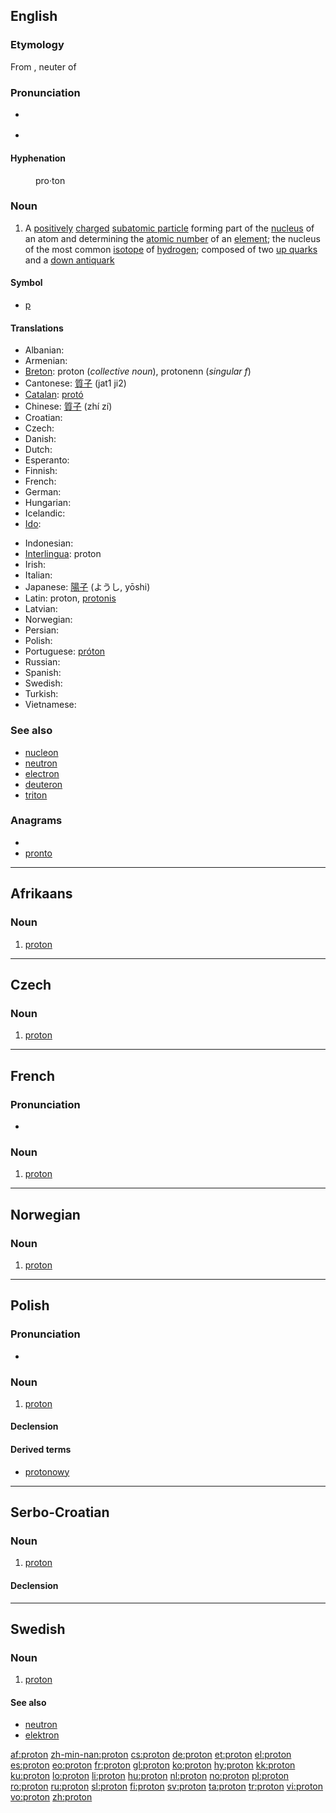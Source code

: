 {{also|Proton|protón}}
==English==
{{wikipedia}}

===Etymology===
From {{etyl|grc|en}} {{term|πρῶτον|tr=prōton|lang=grc|sc=polytonic}}, neuter of {{term|πρῶτος||first|tr=prōtos|lang=grc|sc=polytonic}}

===Pronunciation===
* {{a|RP}} {{IPA|/ˈprəʊ.tɒn/}}
* {{a|US}} {{IPA|/ˈproʊ.tɑːn/}}

====Hyphenation====
: pro&middot;ton

===Noun===
{{en-noun}}

# {{particles}} A [[positively]] [[charge]]d [[subatomic particle]] forming part of the [[nucleus]] of an atom and determining the [[atomic number]] of an [[element]]; the nucleus of the most common [[isotope]] of [[hydrogen]]; composed of two [[up quark]]s and a [[down antiquark]]

====Symbol====
* [[p]]

====Translations====
{{trans-top|positively charged nucleon}}
* Albanian: {{t-|sq|proton|m|xs=Albanian}}
* Armenian: {{t-|hy|պրոտոն|tr=proton}}
* [[Breton]]: proton (''collective noun''), protonenn (''singular f'')
* Cantonese: [[質子]] (jat1 ji2)
* [[Catalan]]: [[protó]]
* Chinese: [[質子]] (zhí zí)
* Croatian: {{t-|hr|proton|m}}
* Czech: {{t+|cs|proton|m}}
* Danish: {{t-|da|proton}}
* Dutch: {{t+|nl|proton|n}}
* Esperanto: {{t-|eo|protono|xs=Esperanto}}
* Finnish: {{t+|fi|protoni}}
* French: {{t+|fr|proton|m}}
* German: {{t+|de|Proton|n}}
* Hungarian: {{t+|hu|proton}}
* Icelandic: {{t+|is|róteind|f}}
* [[Ido]]: {{t|io|protono}}
{{trans-mid}}
* Indonesian: {{t-|id|proton|xs=Indonesian}}
* [[Interlingua]]: proton
* Irish: {{t|ga|prótón|m|xs=Irish}}
* Italian: {{t-|it|protone}}
* Japanese: [[陽子]] (ようし, yōshi)
* Latin: proton, [[protonis]]
* Latvian: {{t-|lv|protons|m|xs=Latvian}}
* Norwegian: {{t+|no|proton}}
* Persian: {{t|fa|پروتون|xs=Persian}}
* Polish: {{t+|pl|proton|m}}
* Portuguese: [[próton]] {{m}}
* Russian: {{t+|ru|протон|tr=proton}}
* Spanish: {{t+|es|protón}}
* Swedish: {{t+|sv|proton|c}}
* Turkish: {{t+|tr|proton}}
* Vietnamese: {{t+|vi|proton|xs=Vietnamese}}
{{trans-bottom}}

===See also===
* [[nucleon]]
* [[neutron]]
* [[electron]]
* [[deuteron]] 
* [[triton]]

===Anagrams===
* {{alphagram|nooprt}}
* [[pronto#English|pronto]]

----

==Afrikaans==
{{wikipedia|lang=af}}

===Noun===
{{infl|af|noun|plural|[[protone]]}}

# {{physics|lang=af}} [[#English|proton]]

----

==Czech==

===Noun===
{{cs-noun|g=m}}

# [[#English|proton]]

----

==French==

===Pronunciation===
* {{audio|Fr-proton.ogg|audio}}

===Noun===
{{infl|fr|noun|g=m}}

# [[#English|proton]]

----

==Norwegian==
{{wikipedia|lang=no}}

===Noun===
{{infl|no|noun}}

# {{physics|lang=no}} [[#English|proton]]

----

==Polish==

===Pronunciation===
* {{IPA|/ˈprɔt̪ɔn̪/|lang=pl}}

===Noun===
{{infl|pl|noun|g=m}}

# {{physics|lang=pl}} [[#English|proton]]

====Declension====
{{pl-decl-noun
|proton|protony
|protonu|protonów
|protonowi|protonom
|proton|protony
|protonem|protonami
|protonie|protonach
|protonie|protony
}}

====Derived terms====
* [[protonowy]]

----

==Serbo-Croatian==

===Noun===
{{sh-noun|g=m|head=pròtōn|r|протон|про̀то̄н}}

# [[#English|proton]]

====Declension====
{{sh-decl-noun
|pròtōn|protoni
|protóna|protona
|protonu|protonima
|proton|protone
|protone|protoni
|protonu|protonima
|protonom|protonima
}}

----

==Swedish==
{{wikipedia|lang=sv}}

===Noun===
{{infl|sv|noun|g=c}}
{{sv-noun-reg-er}}

# {{context|physics|lang=sv}} [[#English|proton]]

====See also====
* [[neutron]]
* [[elektron]]

[[af:proton]]
[[zh-min-nan:proton]]
[[cs:proton]]
[[de:proton]]
[[et:proton]]
[[el:proton]]
[[es:proton]]
[[eo:proton]]
[[fr:proton]]
[[gl:proton]]
[[ko:proton]]
[[hy:proton]]
[[kk:proton]]
[[ku:proton]]
[[lo:proton]]
[[li:proton]]
[[hu:proton]]
[[nl:proton]]
[[no:proton]]
[[pl:proton]]
[[ro:proton]]
[[ru:proton]]
[[sl:proton]]
[[fi:proton]]
[[sv:proton]]
[[ta:proton]]
[[tr:proton]]
[[vi:proton]]
[[vo:proton]]
[[zh:proton]]